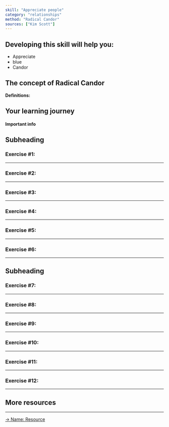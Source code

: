 ```yaml
---
skill: "Appreciate people"
category: "relationships"
method: "Radical Candor"
sources: ["Kim Scott"]
---
```


## Developing this skill will help you:

- Appreciate
- blue
- Candor

## The concept of Radical Candor

<div className="bordered-blue">

**Definitions:**

</div>

## Your learning journey

#### Important info

## Subheading

### Exercise #1:

---

<DoneButton skill={props.frontmatter.skill} done={true} exNum={1} />

### Exercise #2:

---

<DoneButton skill={props.frontmatter.skill} done={true} exNum={2} />

### Exercise #3:

---

<DoneButton skill={props.frontmatter.skill} done={true} exNum={3} />

### Exercise #4:

---

<DoneButton skill={props.frontmatter.skill} done={true} exNum={4} />

### Exercise #5:

---

<DoneButton skill={props.frontmatter.skill} done={true} exNum={5} />

### Exercise #6:

---

<DoneButton skill={props.frontmatter.skill} done={true} exNum={6} />

## Subheading

### Exercise #7:

---

<DoneButton skill={props.frontmatter.skill} done={true} exNum={7} />

### Exercise #8:

---

<DoneButton skill={props.frontmatter.skill} done={true} exNum={8} />

### Exercise #9:

---

<DoneButton skill={props.frontmatter.skill} done={true} exNum={9} />

### Exercise #10:

---

<DoneButton skill={props.frontmatter.skill} done={true} exNum={10} />

### Exercise #11:

---

<DoneButton skill={props.frontmatter.skill} done={true} exNum={11} />

### Exercise #12:

---

<DoneButton skill={props.frontmatter.skill} done={true} exNum={12} />

## More resources

---

[→ Name: Resource](Link)
